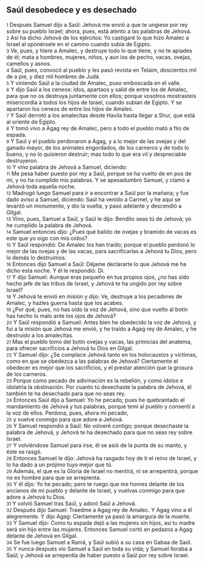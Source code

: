 == Saúl desobedece y es desechado ==

{{anchor|1}} <small>1</small> Después Samuel dijo a Saúl: Jehová me envió a que te ungiese por rey sobre su pueblo Israel; ahora, pues, está atento a las palabras de Jehová.<br>
{{anchor|2}} <small>2</small> Así ha dicho Jehová de los ejércitos: Yo castigaré lo que hizo Amalec a Israel al oponérsele en el camino cuando subía de Egipto.<br>
{{anchor|3}} <small>3</small> Ve, pues, y hiere a Amalec, y destruye todo lo que tiene, y no te apiades de él; mata a hombres, mujeres, niños, y aun los de pecho, vacas, ovejas, camellos y asnos.<br>
{{anchor|4}} <small>4</small> Saúl, pues, convocó al pueblo y les pasó revista en Telaim, doscientos mil de a pie, y diez mil hombres de Judá.<br>
{{anchor|5}} <small>5</small> Y viniendo Saúl a la ciudad de Amalec, puso emboscada en el valle.<br>
{{anchor|6}} <small>6</small> Y dijo Saúl a los ceneos: Idos, apartaos y salid de entre los de Amalec, para que no os destruya juntamente con ellos; porque vosotros mostrasteis misericordia a todos los hijos de Israel, cuando subían de Egipto. Y se apartaron los ceneos de entre los hijos de Amalec.<br>
{{anchor|7}} <small>7</small> Y Saúl derrotó a los amalecitas desde Havila hasta llegar a Shur, que está al oriente de Egipto.<br>
{{anchor|8}} <small>8</small> Y tomó vivo a Agag rey de Amalec, pero a todo el pueblo mató a filo de espada.<br>
{{anchor|9}} <small>9</small> Y Saúl y el pueblo perdonaron a Agag, y a lo mejor de las ovejas y del ganado mayor, de los animales engordados, de los carneros y de todo lo bueno, y no lo quisieron destruir; mas todo lo que era vil y despreciable destruyeron.<br>
{{anchor|10}} <small>10</small> Y vino palabra de Jehová a Samuel, diciendo:<br>
{{anchor|11}} <small>11</small> Me pesa haber puesto por rey a Saúl, porque se ha vuelto de en pos de mí, y no ha cumplido mis palabras. Y se apesadumbró Samuel, y clamó a Jehová toda aquella noche.<br>
{{anchor|12}} <small>12</small> Madrugó luego Samuel para ir a encontrar a Saúl por la mañana; y fue dado aviso a Samuel, diciendo: Saúl ha venido a Carmel, y he aquí se levantó un monumento, y dio la vuelta, y pasó adelante y descendió a Gilgal.<br>
{{anchor|13}} <small>13</small> Vino, pues, Samuel a Saúl, y Saúl le dijo: Bendito seas tú de Jehová; yo he cumplido la palabra de Jehová.<br>
{{anchor|14}} <small>14</small> Samuel entonces dijo: ¿Pues qué balido de ovejas y bramido de vacas es este que yo oigo con mis oídos?<br>
{{anchor|15}} <small>15</small> Y Saúl respondió: De Amalec los han traído; porque el pueblo perdonó lo mejor de las ovejas y de las vacas, para sacrificarlas a Jehová tu Dios, pero lo demás lo destruimos.<br>
{{anchor|16}} <small>16</small> Entonces dijo Samuel a Saúl: Déjame declararte lo que Jehová me ha dicho esta noche. Y él le respondió: Di.<br>
{{anchor|17}} <small>17</small> Y dijo Samuel: Aunque eras pequeño en tus propios ojos, ¿no has sido hecho jefe de las tribus de Israel, y Jehová te ha ungido por rey sobre Israel?<br>
{{anchor|18}} <small>18</small> Y Jehová te envió en misión y dijo: Ve, destruye a los pecadores de Amalec, y hazles guerra hasta que los acabes.<br>
{{anchor|19}} <small>19</small> ¿Por qué, pues, no has oído la voz de Jehová, sino que vuelto al botín has hecho lo malo ante los ojos de Jehová?<br>
{{anchor|20}} <small>20</small> Y Saúl respondió a Samuel: Antes bien he obedecido la voz de Jehová, y fui a la misión que Jehová me envió, y he traído a Agag rey de Amalec, y he destruido a los amalecitas.<br>
{{anchor|21}} <small>21</small> Mas el pueblo tomó del botín ovejas y vacas, las primicias del anatema, para ofrecer sacrificios a Jehová tu Dios en Gilgal.<br>
{{anchor|22}} <small>22</small> Y Samuel dijo: ¿Se complace Jehová tanto en los holocaustos y víctimas, como en que se obedezca a las palabras de Jehová? Ciertamente el obedecer es mejor que los sacrificios, y el prestar atención que la grosura de los carneros.<br>
{{anchor|23}} <small>23</small> Porque como pecado de adivinación es la rebelión, y como ídolos e idolatría la obstinación. Por cuanto tú desechaste la palabra de Jehová, él también te ha desechado para que no seas rey.<br>
{{anchor|24}} <small>24</small> Entonces Saúl dijo a Samuel: Yo he pecado; pues he quebrantado el mandamiento de Jehová y tus palabras, porque temí al pueblo y consentí a la voz de ellos. Perdona, pues, ahora mi pecado,<br>
{{anchor|25}} <small>25</small> y vuelve conmigo para que adore a Jehová.<br>
{{anchor|26}} <small>26</small> Y Samuel respondió a Saúl: No volveré contigo; porque desechaste la palabra de Jehová, y Jehová te ha desechado para que no seas rey sobre Israel.<br>
{{anchor|27}} <small>27</small> Y volviéndose Samuel para irse, él se asió de la punta de su manto, y éste se rasgó.<br>
{{anchor|28}} <small>28</small> Entonces Samuel le dijo: Jehová ha rasgado hoy de ti el reino de Israel, y lo ha dado a un prójimo tuyo mejor que tú.<br>
{{anchor|29}} <small>29</small> Además, el que es la Gloria de Israel no mentirá, ni se arrepentirá, porque no es hombre para que se arrepienta.<br>
{{anchor|30}} <small>30</small> Y él dijo: Yo he pecado; pero te ruego que me honres delante de los ancianos de mi pueblo y delante de Israel, y vuelvas conmigo para que adore a Jehová tu Dios.<br>
{{anchor|31}} <small>31</small> Y volvió Samuel tras Saúl, y adoró Saúl a Jehová.<br>
{{anchor|32}} <small>32</small> Después dijo Samuel: Traedme a Agag rey de Amalec. Y Agag vino a él alegremente. Y dijo Agag: Ciertamente ya pasó la amargura de la muerte.<br>
{{anchor|33}} <small>33</small> Y Samuel dijo: Como tu espada dejó a las mujeres sin hijos, así tu madre será sin hijo entre las mujeres. Entonces Samuel cortó en pedazos a Agag delante de Jehová en Gilgal.<br>
{{anchor|34}} <small>34</small> Se fue luego Samuel a Ramá, y Saúl subió a su casa en Gabaa de Saúl.<br>
{{anchor|35}} <small>35</small> Y nunca después vio Samuel a Saúl en toda su vida; y Samuel lloraba a Saúl; y Jehová se arrepentía de haber puesto a Saúl por rey sobre Israel.<br>
